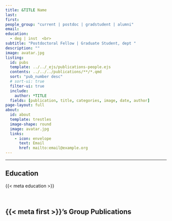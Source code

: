 ```yaml
---
title: &TITLE Name
last: 
first: 
people_group: "current | postdoc | gradstudent | alumni"
email: 
education:
  - deg | inst  <br> 
subtitle: "Postdoctoral Fellow | Graduate Student, dept "
description: ""
image: avatar.jpg
listing:
  id: pubs
  template: ../../_ejs/publications-people.ejs 
  contents: ../../../publications/**/*.qmd
  sort: "pub_number desc"
  # sort-ui: true
  filter-ui: true
  include:
    author: *TITLE
  fields: [publication, title, categories, image, date, author]
page-layout: full
about: 
  id: about
  template: trestles
  image-shape: round
  image: avatar.jpg
  links:
    - icon: envelope
      text: Email
      href: mailto:email@example.org
---
```


<hr>

:::{#about}




## Education
{{< meta education >}}

<br>

:::

## {{< meta first >}}'s Group Publications

:::{#pubs}
:::
